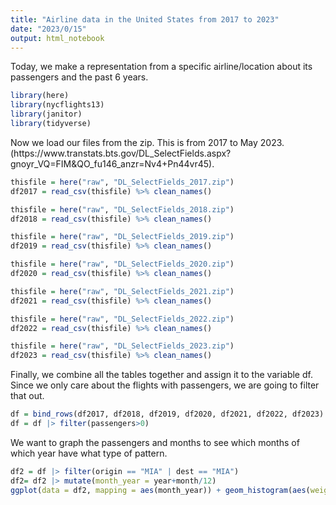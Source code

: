 ```yaml
---
title: "Airline data in the United States from 2017 to 2023"
date: "2023/0/15"
output: html_notebook
---
```

Today, we make a representation from a specific airline/location about its passengers and the past 6 years.

```r
library(here)
library(nycflights13)
library(janitor)
library(tidyverse)
```

Now we load our files from the zip. This is from 2017 to May 2023. (https://www.transtats.bts.gov/DL_SelectFields.aspx?gnoyr_VQ=FIM&QO_fu146_anzr=Nv4+Pn44vr45).

```r
thisfile = here("raw", "DL_SelectFields_2017.zip")
df2017 = read_csv(thisfile) %>% clean_names()

thisfile = here("raw", "DL_SelectFields_2018.zip")
df2018 = read_csv(thisfile) %>% clean_names()

thisfile = here("raw", "DL_SelectFields_2019.zip")
df2019 = read_csv(thisfile) %>% clean_names()

thisfile = here("raw", "DL_SelectFields_2020.zip")
df2020 = read_csv(thisfile) %>% clean_names()

thisfile = here("raw", "DL_SelectFields_2021.zip")
df2021 = read_csv(thisfile) %>% clean_names()

thisfile = here("raw", "DL_SelectFields_2022.zip")
df2022 = read_csv(thisfile) %>% clean_names()

thisfile = here("raw", "DL_SelectFields_2023.zip")
df2023 = read_csv(thisfile) %>% clean_names()
```

Finally, we combine all the tables together and assign it to the variable df. Since we only care about the flights with passengers, we are going to filter that out.

```r
df = bind_rows(df2017, df2018, df2019, df2020, df2021, df2022, df2023)
df = df |> filter(passengers>0)
```

We want to graph the passengers and months to see which months of which year have what type of pattern.

```r
df2 = df |> filter(origin == "MIA" | dest == "MIA")
df2= df2 |> mutate(month_year = year+month/12)
ggplot(data = df2, mapping = aes(month_year)) + geom_histogram(aes(weight=passengers), color="black", fill="lightblue") + scale_x_continuous(breaks=2017:2023)
```